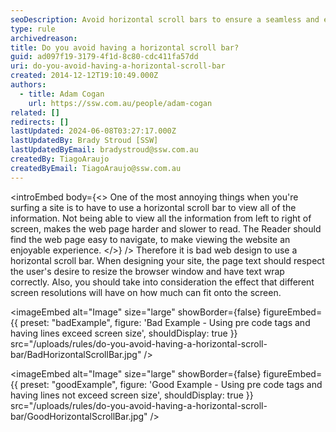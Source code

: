 ```yaml
---
seoDescription: Avoid horizontal scroll bars to ensure a seamless and enjoyable browsing experience, as they can hinder text readability and user navigation.
type: rule
archivedreason:
title: Do you avoid having a horizontal scroll bar?
guid: ad097f19-3179-4f1d-8c80-cdc411fa57dd
uri: do-you-avoid-having-a-horizontal-scroll-bar
created: 2014-12-12T19:10:49.000Z
authors:
  - title: Adam Cogan
    url: https://ssw.com.au/people/adam-cogan
related: []
redirects: []
lastUpdated: 2024-06-08T03:27:17.000Z
lastUpdatedBy: Brady Stroud [SSW]
lastUpdatedByEmail: bradystroud@ssw.com.au
createdBy: TiagoAraujo
createdByEmail: TiagoAraujo@ssw.com.au
---
```


<introEmbed
  body={<>
One of the most annoying things when you're surfing a site is to have to use a horizontal scroll bar to view all of the information. Not being able to view all the information from left to right of screen, makes the web page harder and slower to read. The Reader should find the web page easy to navigate, to make viewing the website an enjoyable experience.
  </>}
/>
Therefore it is bad web design to use a horizontal scroll bar. When designing your site, the page text should respect the user's desire to resize the browser window and have text wrap correctly. Also, you should take into consideration the effect that different screen resolutions will have on how much can fit onto the screen.

<imageEmbed
  alt="Image"
  size="large"
  showBorder={false}
  figureEmbed={{
    preset: "badExample",
    figure: 'Bad Example - Using pre code tags and having lines exceed screen size',
    shouldDisplay: true
  }}
  src="/uploads/rules/do-you-avoid-having-a-horizontal-scroll-bar/BadHorizontalScrollBar.jpg"
/>

<imageEmbed
  alt="Image"
  size="large"
  showBorder={false}
  figureEmbed={{
    preset: "goodExample",
    figure: 'Good Example - Using pre code tags and having lines not exceed screen size',
    shouldDisplay: true
  }}
  src="/uploads/rules/do-you-avoid-having-a-horizontal-scroll-bar/GoodHorizontalScrollBar.jpg"
/>
